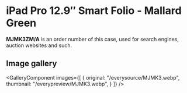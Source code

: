 
# iPad Pro 12.9″ Smart Folio - Mallard Green

<Callout type='info' emoji='👉🏻'>**MJMK3ZM/A** is an order number of this case, used for search engines, auction websites and such.</Callout>

## Image gallery

<GalleryComponent
    images={[
      {
        original: "/everysource/MJMK3.webp",
        thumbnail: "/everypreview/MJMK3.webp",
      }
    ]}
  />
